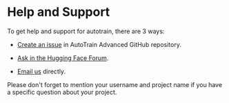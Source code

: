 # Help and Support

To get help and support for autotrain, there are 3 ways:

- [Create an issue](https://github.com/huggingface/autotrain-advanced/issues/new) in AutoTrain Advanced GitHub repository.

- [Ask in the Hugging Face Forum](https://discuss.huggingface.co/c/autotrain/16).

- [Email us](mailto:autotrain@hf.co) directly.


Please don't forget to mention your username and project name if you have a specific question about your project.

